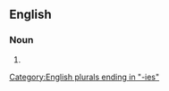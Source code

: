 ==English==

===Noun===
{{head|en|noun form}}

# {{plural of|bestiary|lang=en}}

[[Category:English plurals ending in "-ies"]]